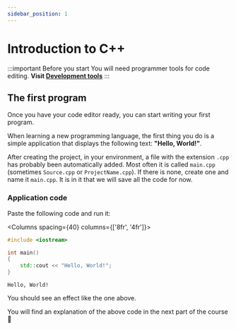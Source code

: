 ```yaml
---
sidebar_position: 1
---
```



# Introduction to C++

:::important Before you start
You will need programmer tools for code editing.
<b>Visit <a href="/tools/index">Development tools</a></b>
:::

## The first program

Once you have your code editor ready, you can start writing your first program.

When learning a new programming language, the first thing you do
is a simple application that displays the following text: **"Hello, World!"**.

After creating the project, in your environment, a file with the extension `.cpp` has probably been automatically added.
Most often it is called `main.cpp` (sometimes `Source.cpp` or `ProjectName.cpp`).
If there is none, create one and name it `main.cpp`.
It is in it that we will save all the code for now.

### Application code

Paste the following code and run it:

<Columns spacing={40} columns={['8fr', '4fr']}>
<div>

```cpp title="main.cpp"
#include <iostream>

int main()
{
	std::cout << "Hello, World!";
}
```

</div>

<div>

```plaintext title="Result (console)"
Hello, World!
```

</div>
</Columns>


You should see an effect like the one above.

You will find an explanation of the above code in the next part of the course 🙂

